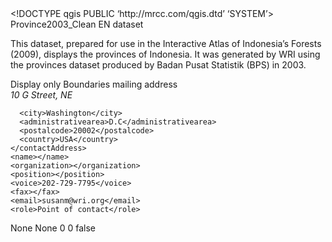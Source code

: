 <!DOCTYPE qgis PUBLIC 'http://mrcc.com/qgis.dtd' 'SYSTEM'>
<qgis version="3.32.3-Lima">
  <identifier>Province2003_Clean</identifier>
  <parentidentifier></parentidentifier>
  <language>EN</language>
  <type>dataset</type>
  <title>Province2003_Clean</title>
  <abstract>This dataset, prepared for use in the Interactive Atlas of Indonesia's Forests (2009), displays the provinces of Indonesia. It was generated by WRI using the provinces dataset produced by Badan Pusat Statistik (BPS) in 2003.

Display only</abstract>
  <keywords vocabulary="gmd:topicCategory">
    <keyword>Boundaries</keyword>
  </keywords>
  <contact>
    <contactAddress>
      <type>mailing address</type>
      <address>10 G Street, NE</address>
      <city>Washington</city>
      <administrativearea>D.C</administrativearea>
      <postalcode>20002</postalcode>
      <country>USA</country>
    </contactAddress>
    <name></name>
    <organization></organization>
    <position></position>
    <voice>202-729-7795</voice>
    <fax></fax>
    <email>susanm@wri.org</email>
    <role>Point of contact</role>
  </contact>
  <links>
    <link format="" size="" description="" name="Shapefile" url="file://\\GISLB\C$\AtlasIndo\Data\Boundaries\Province2003_Clean.shp" type="Local Area Network" mimeType=""/>
  </links>
  <dates/>
  <fees></fees>
  <constraints type="Access">None</constraints>
  <rights>None</rights>
  <encoding></encoding>
  <crs>
    <spatialrefsys nativeFormat="Wkt">
      <wkt></wkt>
      <proj4></proj4>
      <srsid>0</srsid>
      <srid>0</srid>
      <authid></authid>
      <description></description>
      <projectionacronym></projectionacronym>
      <ellipsoidacronym></ellipsoidacronym>
      <geographicflag>false</geographicflag>
    </spatialrefsys>
  </crs>
  <extent>
    <spatial crs="EPSG:4326" minx="95.05965399999999477" miny="-10.99740700000000082" dimensions="2" minz="0" maxz="0" maxx="141.00718699999998762" maxy="5.9068839999999998"/>
  </extent>
</qgis>
